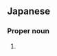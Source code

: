 ==Japanese==
{{ja-kanjitab|ひ|まる|yomi=k|や}}

===Proper noun===
{{ja-pos|proper|ひまるや}}

# {{surname|lang=ja|sort=ひまるや}}